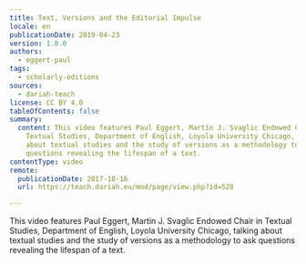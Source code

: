 ```yaml
---
title: Text, Versions and the Editorial Impulse
locale: en
publicationDate: 2019-04-23
version: 1.0.0
authors:
  - eggert-paul
tags:
  - scholarly-editions
sources:
  - dariah-teach
license: CC BY 4.0
tableOfContents: false
summary:
  content: This video features Paul Eggert, Martin J. Svaglic Endowed Chair in
    Textual Studies, Department of English, Loyola University Chicago, talking
    about textual studies and the study of versions as a methodology to ask
    questions revealing the lifespan of a text.
contentType: video
remote:
  publicationDate: 2017-10-16
  url: https://teach.dariah.eu/mod/page/view.php?id=528

---
```


This video features Paul Eggert, Martin J. Svaglic Endowed Chair in Textual Studies, Department of English, Loyola University Chicago, talking about textual studies and the study of versions as a methodology to ask questions revealing the lifespan of a text.

<VideoCard
  title="DH in Practice"
  subtitle="Text, Versions, and the Editorial Impulse"
  id="eT8R8yW8Oi4"
  image="images/paul-eggert.png"
/>
